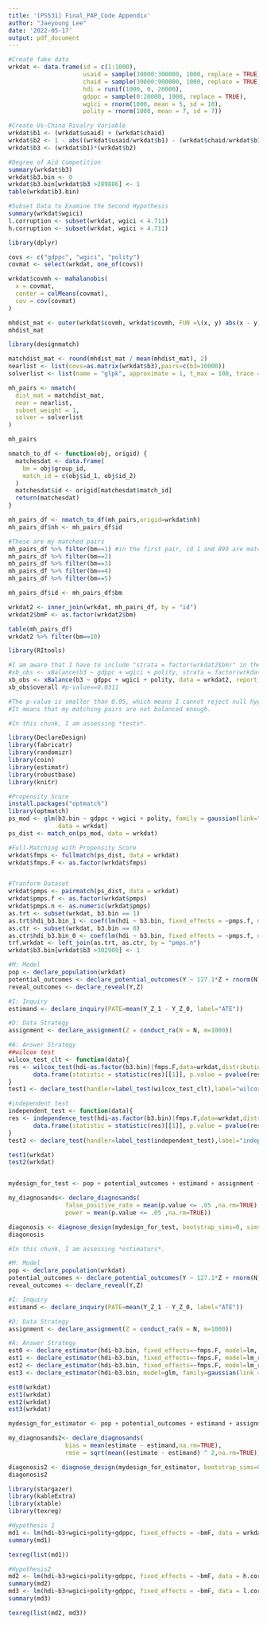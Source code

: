---
title: '[PS531] Final_PAP_Code Appendix'
author: "Jaeyoung Lee"
date: '2022-05-17'
output: pdf_document
---

```{r, Data and Variables, echo = FALSE, warning = FALSE, message = FALSE}

#Create fake data
wrkdat <- data.frame(id = c(1:1000), 
                     usaid = sample(30000:300000, 1000, replace = TRUE),
                     chaid = sample(30000:900000, 1000, replace = TRUE),
                     hdi = runif(1000, 0, 20000),
                     gdppc = sample(0:20000, 1000, replace = TRUE),
                     wgici = rnorm(1000, mean = 5, sd = 10),
                     polity = rnorm(1000, mean = 7, sd = 7))

#Create Us-China Rivalry Variable
wrkdat$b1 <- (wrkdat$usaid) + (wrkdat$chaid) 
wrkdat$b2 <- 1 - abs((wrkdat$usaid/wrkdat$b1) - (wrkdat$chaid/wrkdat$b1))
wrkdat$b3 <- (wrkdat$b1)*(wrkdat$b2)

#Degree of Aid Competition
summary(wrkdat$b3)
wrkdat$b3.bin <- 0
wrkdat$b3.bin[wrkdat$b3 >289886] <- 1
table(wrkdat$b3.bin)

#Subset Data to Examine the Second Hypothesis
summary(wrkdat$wgici)
l.corruption <- subset(wrkdat, wgici < 4.711)
h.corruption <- subset(wrkdat, wgici > 4.711)
```


```{r Mahalanobis distance, echo = FALSE, warning = FALSE, message = FALSE}

library(dplyr)

covs <- c("gdppc", "wgici", "polity")
covmat <- select(wrkdat, one_of(covs))

wrkdat$covmh <- mahalanobis(
  x = covmat,
  center = colMeans(covmat),
  cov = cov(covmat)
)

mhdist_mat <- outer(wrkdat$covmh, wrkdat$covmh, FUN =\(x, y) abs(x - y))
mhdist_mat
```

```{r Non Bipartite Matching, echo = TRUE, warning = FALSE, message = FALSE}

library(designmatch)

matchdist_mat <- round(mhdist_mat / mean(mhdist_mat), 2)
nearlist <- list(covs=as.matrix(wrkdat$b3),pairs=c(b3=10000))
solverlist <- list(name = "glpk", approximate = 1, t_max = 100, trace = 1)

mh_pairs <- nmatch(  
  dist_mat = matchdist_mat, 
  near = nearlist, 
  subset_weight = 1, 
  solver = solverlist
)

mh_pairs

nmatch_to_df <- function(obj, origid) {
  matchesdat <- data.frame(
    bm = obj$group_id,
    match_id = c(obj$id_1, obj$id_2)
  )
  matchesdat$id <- origid[matchesdat$match_id]
  return(matchesdat)
}

mh_pairs_df <- nmatch_to_df(mh_pairs,origid=wrkdat$nh)
mh_pairs_df$nh <- mh_pairs_df$id

#These are my matched pairs
mh_pairs_df %>% filter(bm==1) #in the first pair, id 1 and 899 are matched
mh_pairs_df %>% filter(bm==2)
mh_pairs_df %>% filter(bm==3)
mh_pairs_df %>% filter(bm==4)
mh_pairs_df %>% filter(bm==5)

mh_pairs_df$id <- mh_pairs_df$bm 

wrkdat2 <- inner_join(wrkdat, mh_pairs_df, by = "id")
wrkdat2$bmF <- as.factor(wrkdat2$bm)

table(mh_pairs_df)
wrkdat2 %>% filter(bm==10)

```


```{r Balance Test, echo = TRUE, warning = FALSE, message = FALSE}

library(RItools)

#I am aware that I have to include "strata = factor(wrkdat2$bm)" in the code, but if I include these, R returns that all stratum weights NA. So, I am going to commenting this out and run balance test without stratification just to see p-value. 
#xb_obs <- xBalance(b3 ~ gdppc + wgici + polity, strata = factor(wrkdat2$bm), data = wrkdat2, report = "all")
xb_obs <- xBalance(b3 ~ gdppc + wgici + polity, data = wrkdat2, report = "all")
xb_obs$overall #p-value==0.0311

#The p-value is smaller than 0.05, which means I cannot reject null hypothesis of chi-sqaured test.
#It means that my matching pairs are not balanced enough. 
```


```{r, Statistical Test, echo = TRUE, warning = FALSE, message = FALSE}

#In this chunk, I am assessing *tests*.

library(DeclareDesign)
library(fabricatr)
library(randomizr)
library(coin)
library(estimatr)
library(robustbase)
library(knitr)

#Propensity Score
install.packages("optmatch")
library(optmatch)
ps_mod <- glm(b3.bin ~ gdppc + wgici + polity, family = gaussian(link="identity"), 
              data = wrkdat)
ps_dist <- match_on(ps_mod, data = wrkdat)

#Full-Matching with Propensity Score
wrkdat$fmps <- fullmatch(ps_dist, data = wrkdat)
wrkdat$fmps.F <- as.factor(wrkdat$fmps)


#Tranform Dataset
wrkdat$pmps <- pairmatch(ps_dist, data = wrkdat)
wrkdat$pmps.f <- as.factor(wrkdat$pmps)
wrkdat$pmps.n <- as.numeric(wrkdat$pmps)
as.trt <- subset(wrkdat, b3.bin == 1)
as.trt$hdi_b3.bin_1 <- coef(lm(hdi ~ b3.bin, fixed_effects = ~pmps.f, data = as.trt))
as.ctr <- subset(wrkdat, b3.bin == 0)
as.ctr$hdi_b3.bin_0 <- coef(lm(hdi ~ b3.bin, fixed_effects = ~pmps.f, data = as.ctr))
trf.wrkdat <- left_join(as.trt, as.ctr, by = "pmps.n")
wrkdat$b3.bin[wrkdat$b3 >302909] <- 1

#M: Model
pop <- declare_population(wrkdat)
potential_outcomes <- declare_potential_outcomes(Y ~ 127.1*Z + rnorm(N))
reveal_outcomes <- declare_reveal(Y,Z)

#I: Inquiry
estimand <- declare_inquiry(PATE=mean(Y_Z_1 - Y_Z_0, label="ATE"))

#D: Data Strategy
assignment <- declare_assignment(Z = conduct_ra(N = N, m=1000))

#A: Answer Strategy
##wilcox test
wilcox_test_clt <- function(data){
res <- wilcox_test(hdi~as.factor(b3.bin)|fmps.F,data=wrkdat,distribution = approximate(nresample=500))
       data.frame(statistic = statistic(res)[[1]], p.value = pvalue(res)[[1]])
}
test1 <- declare_test(handler=label_test(wilcox_test_clt),label="wilcox CLT test")

#independent test
independent_test <- function(data){
res <- independence_test(hdi~as.factor(b3.bin)|fmps.F,data=wrkdat,distribution = approximate(nresample=500))
       data.frame(statistic = statistic(res)[[1]], p.value = pvalue(res)[[1]])
}
test2 <- declare_test(handler=label_test(independent_test),label="independence test")

test1(wrkdat)
test2(wrkdat)


mydesign_for_test <- pop + potential_outcomes + estimand + assignment + reveal_outcomes + test1 + test2

my_diagnosands<- declare_diagnosands(
                false_positive_rate = mean(p.value <= .05 ,na.rm=TRUE),
                power = mean(p.value <= .05 ,na.rm=TRUE))

diagonosis <- diagnose_design(mydesign_for_test, bootstrap_sims=0, sims = 100, diagnosands = my_diagnosands)
diagonosis

```


```{r, Statistical Test, echo = TRUE, warning = FALSE, message = FALSE}

#In this chunk, I am assessing *estimators*.

#M: Model
pop <- declare_population(wrkdat)
potential_outcomes <- declare_potential_outcomes(Y ~ 127.1*Z + rnorm(N))
reveal_outcomes <- declare_reveal(Y,Z)

#I: Inquiry
estimand <- declare_inquiry(PATE=mean(Y_Z_1 - Y_Z_0, label="ATE"))

#D: Data Strategy
assignment <- declare_assignment(Z = conduct_ra(N = N, m=1000))

#A: Answer Strategy
est0 <- declare_estimator(hdi~b3.bin, fixed_effects=~fmps.F, model=lm, label="OLS lm",term="b3.bin")
est1 <- declare_estimator(hdi~b3.bin, fixed_effects=~fmps.F, model=lm_robust, se_type = "HC0", label="lm_robust with HC0",term="b3.bin")
est2 <- declare_estimator(hdi~b3.bin, fixed_effects=~fmps.F, model=lm_robust, se_type = "HC2", label="lm_robust with HC2",term="b3.bin")
est3 <- declare_estimator(hdi~b3.bin, model=glm, family=gaussian(link = "identity"), label="glm",term="b3.bin")

est0(wrkdat)
est1(wrkdat)
est2(wrkdat)
est3(wrkdat)

mydesign_for_estimator <- pop + potential_outcomes + estimand + assignment + reveal_outcomes + est0 + est1 + est2 + est3

my_diagnosands2<- declare_diagnosands(
                bias = mean(estimate - estimand,na.rm=TRUE),
                rmse = sqrt(mean((estimate - estimand) ^ 2,na.rm=TRUE)))

diagonosis2 <- diagnose_design(mydesign_for_estimator, bootstrap_sims=0, sims = 100, diagnosands = my_diagnosands2)
diagonosis2

```


```{r Mock Table, echo = TRUE, warning = FALSE, message = FALSE}
library(stargazer)
library(kableExtra)
library(xtable)
library(texreg)

#Hypothesis 1
md1 <- lm(hdi~b3+wgici+polity+gdppc, fixed_effects = ~bmF, data = wrkdat2)
summary(md1)

texreg(list(md1))

#Hypothesis2
md2 <- lm(hdi~b3+wgici+polity+gdppc, fixed_effects = ~bmF, data = h.corruption)
summary(md2)
md3 <- lm(hdi~b3+wgici+polity+gdppc, fixed_effects = ~bmF, data = l.corruption)
summary(md3)

texreg(list(md2, md3))
```
